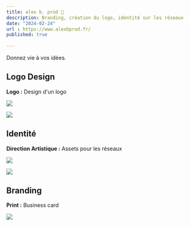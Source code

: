 ```yaml
---
title: alex b. prod 🔴
description: Branding, création du logo, identité sur les réseaux
date: "2024-02-24"
url : https://www.alexbprod.fr/
published: true
  
---
```


Donnez vie à vos idées.

## Logo Design

**Logo :** Design d'un logo

![](/ab_1.png)

![](/ab_2.png)

## Identité

**Direction Artistique :** Assets pour les réseaux

![](/ab_3.png)

![](/ab_4.png)

## Branding

**Print :** Business card

![](/ab_5.png)
